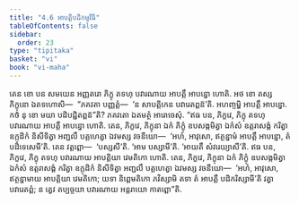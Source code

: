 ```yaml
---
title: "4.6 អាបត្តិបដិកម្មវិធិ"
tableOfContents: false
sidebar:
  order: 23
type: "tipitaka"
basket: "vi"
book: "vi-maha"
---
```



<DynamicBreadcrumb />

<Division number="219" book="vi-maha">

<Paragraph number="987" book="vi-maha">
តេន ខោ បន សមយេន អញ្ញតរោ ភិក្ខុ តទហុ បវារណាយ អាបត្តឹ អាបន្នោ ហោតិ. អថ ខោ តស្ស ភិក្ខុនោ ឯតទហោសិ—  “ភគវតា បញ្ញត្តំ—  ‘ន សាបត្តិកេន បវារេតព្ពន៑’តិ. អហញ្ចម្ហិ អាបត្តឹ អាបន្នោ. កថំ នុ ខោ មយា បដិបជ្ជិតព្ពន៑”តិ? ភគវតោ ឯតមត្ថំ អារោចេសុំ.
</Paragraph>

<Paragraph number="988" book="vi-maha">
“ឥធ បន, ភិក្ខវេ, ភិក្ខុ តទហុ បវារណាយ អាបត្តឹ អាបន្នោ ហោតិ. តេន, ភិក្ខវេ, ភិក្ខុនា ឯកំ ភិក្ខុំ ឧបសង្កមិត្វា ឯកំសំ ឧត្តរាសង្គំ ករិត្វា ឧក្កុដិកំ និសីទិត្វា អញ្ជលឹ បគ្គហេត្វា ឯវមស្ស វចនីយោ—  ‘អហំ, អាវុសោ, ឥត្ថន្នាមំ អាបត្តឹ អាបន្នោ, តំ បដិទេសេមី’តិ. តេន វត្តព្ពោ—  ‘បស្សសី’តិ. ‘អាម បស្សាមី’តិ. ‘អាយតឹ សំវរេយ្យាសី’តិ.
</Paragraph>

<Paragraph number="989" book="vi-maha">
ឥធ បន, ភិក្ខវេ, ភិក្ខុ តទហុ បវារណាយ អាបត្តិយា វេមតិកោ ហោតិ. តេន, ភិក្ខវេ, ភិក្ខុនា ឯកំ ភិក្ខុំ ឧបសង្កមិត្វា ឯកំសំ ឧត្តរាសង្គំ ករិត្វា ឧក្កុដិកំ និសីទិត្វា អញ្ជលឹ បគ្គហេត្វា ឯវមស្ស វចនីយោ—  ‘អហំ, អាវុសោ, ឥត្ថន្នាមាយ អាបត្តិយា វេមតិកោ; យទា និព្ពេមតិកោ ភវិស្សាមិ តទា តំ អាបត្តឹ បដិករិស្សាមី’តិ វត្វា បវារេតព្ពំ; ន ត្វេវ តប្បច្ចយា បវារណាយ អន្តរាយោ កាតព្ពោ”តិ.
</Paragraph>
</Division>